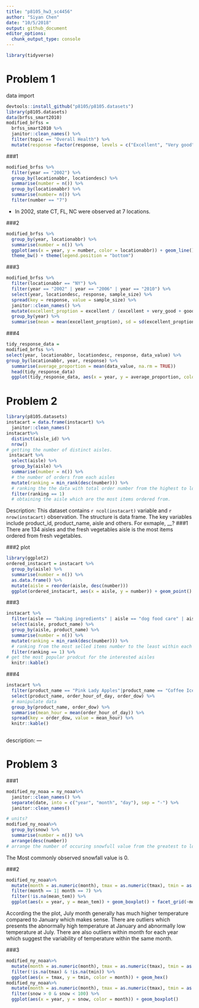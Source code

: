 ```yaml
---
title: "p8105_hw3_sc4456"
author: "Siyan Chen"
date: "10/5/2018"
output: github_document
editor_options: 
  chunk_output_type: console
---
```


```r
library(tidyverse)
```

# Problem 1
data import
```r
devtools::install_github("p8105/p8105.datasets")
library(p8105.datasets)
data(brfss_smart2010) 
modified_brfss = 
  brfss_smart2010 %>% 
  janitor::clean_names() %>% 
  filter(topic == "Overall Health") %>% 
  mutate(response =factor(response, levels = c("Excellent", "Very good", "Good", "Fair", "Poor"))) %>% arrange(response)

```

###1
```r
modified_brfss %>% 
  filter(year == "2002") %>% 
  group_by(locationabbr, locationdesc) %>% 
  summarise(number = n()) %>% 
  group_by(locationabbr) %>% 
  summarise(number= n()) %>% 
  filter(number == "7") 
```
* In 2002, state CT, FL, NC were observed at 7 locations.

###2
```r
modified_brfss %>% 
  group_by(year, locationabbr) %>% 
  summarise(number = n()) %>% 
  ggplot(aes(x = year, y = number, color = locationabbr)) + geom_line()+
  theme_bw() + theme(legend.position = "bottom")
```

###3
```r
modified_brfss %>% 
  filter(locationabbr == "NY") %>% 
  filter(year == "2002" | year == "2006" | year == "2010") %>%
  select(year, locationdesc, response, sample_size) %>% 
  spread(key = response, value = sample_size) %>% 
  janitor::clean_names() %>% 
  mutate(excellent_proption = excellent / (excellent + very_good + good + fair + poor)) %>% select(year, locationdesc, excellent_proption) %>% 
  group_by(year) %>% 
  summarise(mean = mean(excellent_proption), sd = sd(excellent_proption))
```

###4
```r
tidy_response_data =
modified_brfss %>% 
select(year, locationabbr, locationdesc, response, data_value) %>% 
group_by(locationabbr, year, response) %>% 
  summarise(average_proportion = mean(data_value, na.rm = TRUE)) 
  head(tidy_response_data)
  ggplot(tidy_response_data, aes(x = year, y = average_proportion, color = locationabbr)) + geom_point() + facet_grid(~response) + labs(y = "Average Proportion %")
```


# Problem 2
```r
library(p8105.datasets)
instacart = data.frame(instacart) %>%
  janitor::clean_names() 
instacart%>% 
  distinct(aisle_id) %>% 
  nrow()
# getting the number of distinct aisles.
 instacart %>% 
  select(aisle) %>% 
  group_by(aisle) %>% 
  summarise(number = n()) %>% 
  # the number of orders from each aisles 
  mutate(ranking = min_rank(desc(number))) %>% 
  # ranking the the data with total order number from the highest to lowest
  filter(ranking == 1)
  # obtaining the aisle which are the most items ordered from.
```
Description: This dataset contains `r ncol(instacart)` variable and `r nrow(instacart)` observation. The structure is data frame. The key variables include product_id, product_name, aisle and others. For exmaple, __?
###1 There are 134 aisles and the fresh vegetables aisle is the most items ordered from fresh vegetables.

###2 plot

```r
library(ggplot2)
ordered_instacart = instacart %>% 
  group_by(aisle) %>% 
  summarise(number = n()) %>% 
  as.data.frame() %>% 
  mutate(aisle = reorder(aisle, desc(number))) 
  ggplot(ordered_instacart, aes(x = aisle, y = number)) + geom_point() + theme(axis.text.x = element_text(angle = 90, hjust = 1))

```

###3
```r
instacart %>% 
  filter(aisle == "baking ingredients" | aisle == "dog food care" | aisle =="packaged vegetables fruits" ) %>% 
  select(aisle, product_name) %>% 
  group_by(aisle, product_name) %>% 
  summarise(number = n()) %>% 
  mutate(ranking = min_rank(desc(number))) %>% 
  # ranking from the most selled items number to the least within each aisle
  filter(ranking == 1) %>% 
# get the most popular prodcut for the interested aisles
  knitr::kable()
```

###4 

```r
instacart %>% 
  filter(product_name == "Pink Lady Apples"|product_name == "Coffee Ice Cream") %>% 
  select(product_name, order_hour_of_day, order_dow) %>% 
  # manipulate data
  group_by(product_name, order_dow) %>% 
  summarise(mean_hour = mean(order_hour_of_day)) %>% 
  spread(key = order_dow, value = mean_hour) %>% 
  knitr::kable()
  
```
description: ---

# Problem 3

###1

```r
modified_ny_noaa = ny_noaa%>% 
  janitor::clean_names() %>% 
  separate(date, into = c("year", "month", "day"), sep = "-") %>% 
  janitor::clean_names() 

# units?
modified_ny_noaa%>% 
  group_by(snow) %>% 
  summarise(number = n()) %>% 
  arrange(desc(number))
# arrange the number of occuring snowfull value from the greatest to lowest and 0 is the most commonly occured
```
The Most commonly observed snowfall value is 0.

###2

```r
modified_ny_noaa%>% 
  mutate(month = as.numeric(month), tmax = as.numeric(tmax), tmin = as.numeric(tmin), mean_tem = (tmax + tmin)/2) %>% 
  filter(month == 1| month == 7) %>% 
  filter(!is.na(mean_tem)) %>% 
  ggplot(aes(x = year, y = mean_tem)) + geom_boxplot() + facet_grid(~month) 
```
According the the plot, July month generally has much higher temperature compared to January which makes sense. There are outliers which presents the abnormally high temperature at January and abnormally low temperature at July. There are also outliers within month for each year which suggest the variability of temperature within the same month.

###3
```r
modified_ny_noaa%>% 
  mutate(month = as.numeric(month), tmax = as.numeric(tmax), tmin = as.numeric(tmin)) %>%
  filter(!is.na(tmax) & !is.na(tmin)) %>% 
  ggplot(aes(x = tmax, y = tmin, color = month)) + geom_hex() 
modified_ny_noaa%>% 
  mutate(month = as.numeric(month), tmax = as.numeric(tmax), tmin = as.numeric(tmin)) %>%
  filter(snow > 0 & snow < 100) %>% 
  ggplot(aes(x = year, y = snow, color = month)) + geom_boxplot()  


```













